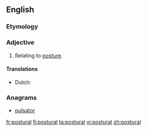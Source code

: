 ==English==

{{rfp|lang=en}}

===Etymology===
{{suffix|posture|al}}

===Adjective===
{{en-adj|-}}

# Relating to [[posture]].

{{rfex}}

====Translations====
{{trans-top|relating to posture}}
* Dutch: {{t|nl|houding|alt=houdings-}}
{{trans-mid}}
{{trans-bottom}}

===Anagrams===
* [[pulsator#English|pulsator]]

[[fr:postural]]
[[fi:postural]]
[[ta:postural]]
[[vi:postural]]
[[zh:postural]]